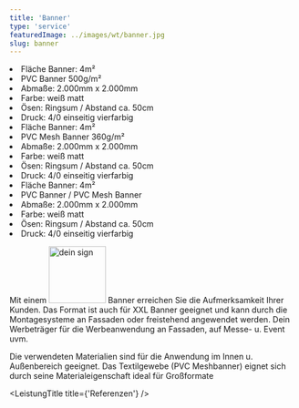 ```yaml
---
title: 'Banner'
type: 'service'
featuredImage: ../images/wt/banner.jpg
slug: banner
---
```



<SEO title="Banner" description="Banner die auffallen. An Fassaden oder freistehend. Das Format ist auch für XXL Banner geeignet."></SEO>

<Banner leistung="banner" maxWidth="100" />

<CardGrid>
  <Card title="PVC" price="85" >
    <li>Fläche Banner: 4m²</li>
        <li>PVC Banner 500g/m²</li>
        <li>Abmaße: 2.000mm x 2.000mm</li>
        <li>Farbe: weiß matt</li>
        <li>Ösen: Ringsum / Abstand ca. 50cm</li>
        <li>Druck: 4/0 einseitig vierfarbig</li>
  </Card>
  <Card title="PVC Mesh" price="69">
    <li>Fläche Banner: 4m²</li>
        <li>PVC Mesh Banner 360g/m²</li>
        <li>Abmaße: 2.000mm x 2.000mm</li>
        <li>Farbe: weiß matt</li>
        <li>Ösen: Ringsum / Abstand ca. 50cm</li>
        <li>Druck: 4/0 einseitig vierfarbig</li>
  </Card>
  <Card title="Komplett">
    <li>Fläche Banner: 4m²</li>
        <li>PVC Banner / PVC Mesh Banner</li>
        <li>Abmaße: 2.000mm x 2.000mm</li>
        <li>Farbe: weiß matt</li>
        <li>Ösen: Ringsum / Abstand ca. 50cm</li>
        <li>Druck: 4/0 einseitig vierfarbig</li>
  </Card>
</CardGrid>

<LeistungTitle title="Beschreibung" />

Mit einem <img src={deinSign} alt="dein sign" width="100px"/> Banner erreichen Sie die Aufmerksamkeit Ihrer Kunden. Das Format ist auch für XXL Banner geeignet und kann durch die Montagesysteme an Fassaden oder freistehend angewendet werden. Dein Werbeträger für die Werbeanwendung an Fassaden, auf Messe- u. Event uvm.

Die verwendeten Materialien sind für die Anwendung im Innen u. Außenbereich geeignet. Das Textilgewebe (PVC Meshbanner) eignet sich durch seine Materialeigenschaft ideal für Großformate

<BannerCardsDescription />

<!--  -->

<LeistungTitle title="Alternativprodukte" />

<AlternativProdukte
  bauzaunbanner
  schilder
/>

<LeistungTitle title={'Referenzen'} />

<RefCarousell />